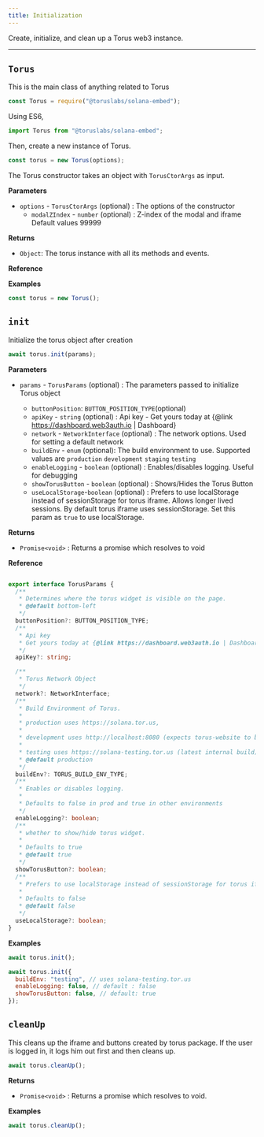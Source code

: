 ```yaml
---
title: Initialization
---
```


Create, initialize, and clean up a Torus web3 instance.

---

## `Torus`

This is the main class of anything related to Torus

```javascript
const Torus = require("@toruslabs/solana-embed");
```

Using ES6,

```javascript
import Torus from "@toruslabs/solana-embed";
```

Then, create a new instance of Torus.

```javascript
const torus = new Torus(options);
```

The Torus constructor takes an object with `TorusCtorArgs` as input.

**Parameters**

- `options` - `TorusCtorArgs` \(optional\) : The options of the constructor
  - `modalZIndex` - `number` \(optional\) : Z-index of the modal and iframe
    Default values 99999

**Returns**

- `Object`: The torus instance with all its methods and events.

**Reference**

**Examples**

```javascript
const torus = new Torus();
```

## `init`

Initialize the torus object after creation

```javascript
await torus.init(params);
```

**Parameters**

- `params` - `TorusParams` \(optional\) : The parameters passed to initialize
  Torus object

  - `buttonPosition`: `BUTTON_POSITION_TYPE`\(optional\)
  - `apiKey` - `string` \(optional\) : Api key - Get yours today at {@link https://dashboard.web3auth.io | Dashboard}
  - `network` - `NetworkInterface` \(optional\) : The network options. Used for
    setting a default network
  - `buildEnv` - `enum` \(optional\): The build environment to use. Supported
    values are `production` `development` `staging` `testing`
  - `enableLogging` - `boolean` \(optional\) : Enables/disables logging. Useful
    for debugging
  - `showTorusButton` - `boolean` \(optional\) : Shows/Hides the Torus Button
  - `useLocalStorage`-`boolean` \(optional\) : Prefers to use localStorage instead of sessionStorage for torus iframe.
   Allows longer lived sessions. By default torus iframe uses sessionStorage. Set this param as `true` to use
   localStorage.

**Returns**

- `Promise<void>` : Returns a promise which resolves to void

**Reference**

```typescript

export interface TorusParams {
  /**
   * Determines where the torus widget is visible on the page.
   * @default bottom-left
   */
  buttonPosition?: BUTTON_POSITION_TYPE;
  /**
   * Api key
   * Get yours today at {@link https://dashboard.web3auth.io | Dashboard}
   */
  apiKey?: string;

  /**
   * Torus Network Object
   */
  network?: NetworkInterface;
  /**
   * Build Environment of Torus.
   *
   * production uses https://solana.tor.us,
   *
   * development uses http://localhost:8080 (expects torus-website to be run locally),
   *
   * testing uses https://solana-testing.tor.us (latest internal build)
   * @default production
   */
  buildEnv?: TORUS_BUILD_ENV_TYPE;
  /**
   * Enables or disables logging.
   *
   * Defaults to false in prod and true in other environments
   */
  enableLogging?: boolean;
  /**
   * whether to show/hide torus widget.
   *
   * Defaults to true
   * @default true
   */
  showTorusButton?: boolean;
  /**
   * Prefers to use localStorage instead of sessionStorage for torus iframe. Allows longer lived sessions
   *
   * Defaults to false
   * @default false
   */
  useLocalStorage?: boolean;
}

```

**Examples**

```javascript
await torus.init();
```

```javascript
await torus.init({
  buildEnv: "testing", // uses solana-testing.tor.us
  enableLogging: false, // default : false
  showTorusButton: false, // default: true
});
```

## `cleanUp`

This cleans up the iframe and buttons created by torus package. If the user is
logged in, it logs him out first and then cleans up.

```javascript
await torus.cleanUp();
```

**Returns**

- `Promise<void>` : Returns a promise which resolves to void.

**Examples**

```javascript
await torus.cleanUp();
```
